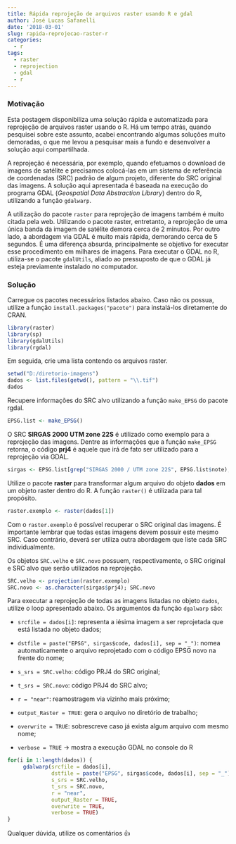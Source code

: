 ```yaml
---
title: Rápida reprojeção de arquivos raster usando R e gdal
author: José Lucas Safanelli
date: '2018-03-01'
slug: rapida-reprojecao-raster-r
categories:
  - r
tags:
  - raster
  - reprojection
  - gdal
  - r
---
```


### Motivação


Esta postagem disponibiliza uma solução rápida e automatizada para reprojeção de arquivos raster usando o R. Há um tempo atrás, quando pesquisei sobre este assunto, acabei encontrando algumas soluções muito demoradas, o que me levou a pesquisar mais a fundo e desenvolver a solução aqui compartilhada.

A reprojeção é necessária, por exemplo, quando efetuamos o download de imagens de satélite e precisamos colocá-las em um sistema de referência de coordenadas (SRC) padrão de algum projeto, diferente do SRC original das imagens. A solução aqui apresentada é baseada na execução do programa GDAL (*Geospatial Data Abstraction Library*) dentro do R, utilizando a função `gdalwarp`.

A utilização do pacote `raster` para reprojeção de imagens também é muito citada pela web. Utilizando o pacote raster, entretanto, a reprojeção de uma única banda da imagem de satélite demora cerca de 2 minutos. Por outro lado, a abordagem via GDAL é muito mais rápida, demorando cerca de 5 segundos. É uma diferença absurda, principalmente se objetivo for executar esse procedimento em milhares de imagens. Para executar o GDAL no R, utiliza-se o pacote `gdalUtils`, aliado ao pressuposto de que o GDAL já esteja previamente instalado no computador.

### Solução

Carregue os pacotes necessários listados abaixo. Caso não os possua, utilize a função `install.packages("pacote")` para instalá-los diretamente do CRAN.

```r
library(raster)
library(sp)
library(gdalUtils)
library(rgdal)
```
  
Em seguida, crie uma lista contendo os arquivos raster.

```r
setwd("D:/diretorio-imagens")
dados <- list.files(getwd(), pattern = "\\.tif")
dados
```

Recupere informações do SRC alvo utilizando a função `make_EPSG` do pacote rgdal.

```r
EPSG.list <- make_EPSG()
```
  
O SRC **SIRGAS 2000 UTM zone 22S** é utilizado como exemplo para a reprojeção das imagens. Dentre as informações que a função `make_EPSG` retorna, o código **prj4** é aquele que irá de fato ser utilizado para a reprojeção via GDAL.
  
```r
sirgas <- EPSG.list[grep("SIRGAS 2000 / UTM zone 22S", EPSG.list$note),]
```
  
Utilize o pacote **raster** para transformar algum arquivo do objeto **dados** em um objeto raster dentro do R. A função `raster()` é utilizada para tal propósito.
  
```r
raster.exemplo <- raster(dados[1])
```
  
Com o `raster.exemplo` é possível recuperar o SRC original das imagens. É importante lembrar que todas estas imagens devem possuir este mesmo SRC. Caso contrário, deverá ser utiliza outra abordagem que liste cada SRC individualmente.

Os objetos `SRC.velho` e `SRC.novo` possuem, respectivamente, o SRC original e SRC alvo que serão utilizados na reprojeção.
  
```r
SRC.velho <- projection(raster.exemplo)
SRC.novo <- as.character(sirgas$prj4); SRC.novo
```
  
Para executar a reprojeção de todas as imagens listadas no objeto `dados`, utilize
o loop apresentado abaixo. Os argumentos da função `dgalwarp` são:
  
- `srcfile = dados[i]`: representa a iésima imagem a ser reprojetada que está listada no objeto dados;
  
- `dstfile = paste("EPSG", sirgas$code, dados[i], sep = "_")`: nomea automaticamente o arquivo reprojetado com o código EPSG novo na frente do nome;

- `s_srs = SRC.velho`: código PRJ4 do SRC original;

- `t_srs = SRC.novo`: código PRJ4 do SRC alvo;

- `r = "near"`: reamostragem via vizinho mais próximo;

- `output_Raster = TRUE`: gera o arquivo no diretório de trabalho;

- `overwrite = TRUE`: sobrescreve caso já exista algum arquivo com mesmo nome;

- `verbose = TRUE` -> mostra a execução GDAL no console do R
  
```r
for(i in 1:length(dados)) {
     gdalwarp(srcfile = dados[i],
              dstfile = paste("EPSG", sirgas$code, dados[i], sep = "_"),
              s_srs = SRC.velho,
              t_srs = SRC.novo,
              r = "near",
              output_Raster = TRUE,
              overwrite = TRUE,
              verbose = TRUE)
}
```

Qualquer dúvida, utilize os comentários &#128077;

